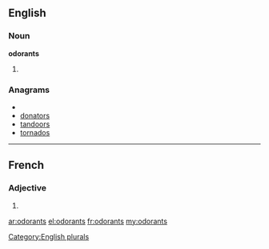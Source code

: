 ==English==

===Noun===
'''odorants'''

# {{plural of|[[odorant]]}}

===Anagrams===
* {{alphagram|adnoorst}}
* [[donators#English|donators]]
* [[tandoors#English|tandoors]]
* [[tornados#English|tornados]]

[[Category:English plurals]]

----

==French==

===Adjective===
{{fr-adj-form|m|p}}

# {{form of|masculine plural|[[odorant]]|lang=fr}}

[[ar:odorants]]
[[el:odorants]]
[[fr:odorants]]
[[my:odorants]]